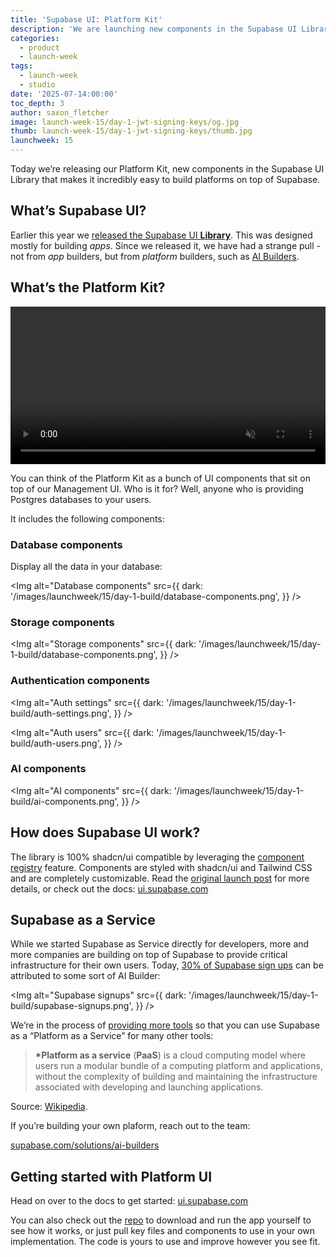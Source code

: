 ```yaml
---
title: 'Supabase UI: Platform Kit'
description: 'We are launching new components in the Supabase UI Library that makes it incredibly easy to build platforms on top of Supabase.'
categories:
  - product
  - launch-week
tags:
  - launch-week
  - studio
date: '2025-07-14:00:00'
toc_depth: 3
author: saxon_fletcher
image: launch-week-15/day-1-jwt-signing-keys/og.jpg
thumb: launch-week-15/day-1-jwt-signing-keys/thumb.jpg
launchweek: 15
---
```


Today we’re releasing our Platform Kit, new components in the Supabase UI Library that makes it incredibly easy to build platforms on top of Supabase.

## What’s Supabase UI?

Earlier this year we [released the Supabase UI **Library**](https://supabase.com/blog/supabase-ui-library). This was designed mostly for building _apps_. Since we released it, we have had a strange pull - not from _app_ builders, but from _platform_ builders, such as [AI Builders](https://supabase.com/solutions/ai-builders).

## What’s the Platform Kit?

<video width="100%" muted autoPlay controls>
  <source
    src="https://xguihxuzqibwxjnimxev.supabase.co/storage/v1/object/public/videos/marketing/blog/platform-kit/platform-kit.mp4"
    type="video/mp4"
  />
  Your browser does not support the video tag.
</video>

You can think of the Platform Kit as a bunch of UI components that sit on top of our Management UI. Who is it for? Well, anyone who is providing Postgres databases to your users.

It includes the following components:

### Database components

Display all the data in your database:

<Img
  alt="Database components"
  src={{
    dark: '/images/launchweek/15/day-1-build/database-components.png',
  }}
/>

### Storage components

<Img
  alt="Storage components"
  src={{
    dark: '/images/launchweek/15/day-1-build/database-components.png',
  }}
/>

### Authentication components

<Img
  alt="Auth settings"
  src={{
    dark: '/images/launchweek/15/day-1-build/auth-settings.png',
  }}
/>

<Img
  alt="Auth users"
  src={{
    dark: '/images/launchweek/15/day-1-build/auth-users.png',
  }}
/>

### AI components

<Img
  alt="AI components"
  src={{
    dark: '/images/launchweek/15/day-1-build/ai-components.png',
  }}
/>

## How does Supabase UI work?

The library is 100% shadcn/ui compatible by leveraging the [component registry](https://x.com/shadcn/status/1829646556318089509) feature. Components are styled with shadcn/ui and Tailwind CSS and are completely customizable. Read the [original launch post](https://supabase.com/blog/supabase-ui-library) for more details, or check out the docs: [ui.supabase.com](https://supabase.com/ui)

## Supabase as a Service

While we started Supabase as Service directly for developers, more and more companies are building on top of Supabase to provide critical infrastructure for their own users. Today, [30% of Supabase sign ups](https://x.com/kiwicopple/status/1894251335224320000) can be attributed to some sort of AI Builder:

<Img
  alt="Supabase signups"
  src={{
    dark: '/images/launchweek/15/day-1-build/supabase-signups.png',
  }}
/>

We’re in the process of [providing more tools](https://github.com/supabase/supabase/pull/35798) so that you can use Supabase as a “Platform as a Service” for many other tools:

> **\*Platform as a service** (**PaaS**) is a cloud computing model where users run a modular bundle of a computing platform and applications, without the complexity of building and maintaining the infrastructure associated with developing and launching applications.

Source: [Wikipedia](https://en.wikipedia.org/wiki/Platform_as_a_service).

If you’re building your own plaform, reach out to the team:

[supabase.com/solutions/ai-builders](https://supabase.com/solutions/ai-builders)

## Getting started with Platform UI

Head on over to the docs to get started: [ui.supabase.com](https://supabase.com/ui)

You can also check out the [repo](https://github.com/supabase/supabase-embedded-dashboard) to download and run the app yourself to see how it works, or just pull key files and components to use in your own implementation. The code is yours to use and improve however you see fit.
